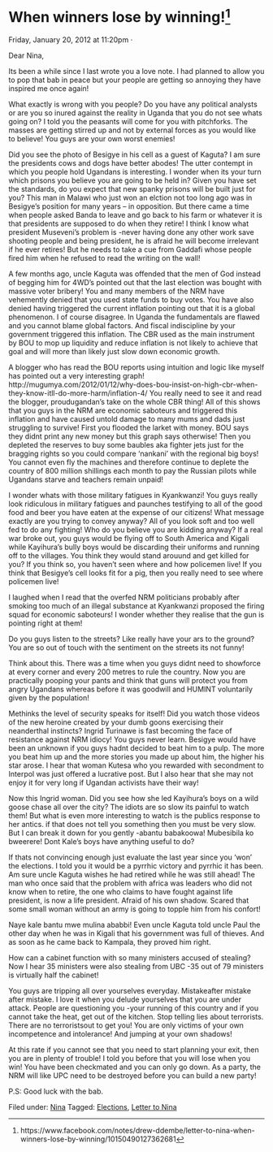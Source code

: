 # When winners lose by winning!^[https://www.facebook.com/notes/drew-ddembe/letter-to-nina-when-winners-lose-by-winning/10150490127362681]

Friday, January 20, 2012 at 11:20pm ·


Dear Nina,

Its been a while since I last wrote you a love note. I had planned to allow you to pop that bab in peace but your people are getting so annoying they have inspired me once again!

What exactly is wrong with you people? Do you have any political analysts or are you so inured against the reality in Uganda that you do not see whats going on? I told you the peasants will come for you with pitchforks. The masses are getting stirred up and not by external forces as you would like to believe! You guys are your own worst enemies!

Did you see the photo of Besigye in his cell as a guest of Kaguta? I am sure the presidents cows and dogs have better abodes! The utter contempt in which you people hold Ugandans is interesting. I wonder when its your turn which prisons you believe you are going to be held in? Given you have set the standards, do you expect that new spanky prisons will be built just for you? This man in Malawi who just won an elction not too long ago was in Besigye's position for many years -- in opposition. But there came a time when people asked Banda to leave and go back to his farm or whatever it is that presidents are supposed to do when they retire! I think I know what president Museveni's problem is -never having done any other work save shooting people and being president, he is afraid he will become irrelevant if he ever retires! But he needs to take a cue from Gaddafi whose people fired him when he refused to read the writing on the wall!

A few months ago, uncle Kaguta was offended that the men of God instead of begging him for 4WD's pointed out that the last election was bought with massive voter bribery! You and many members of the NRM have vehemently denied that you used state funds to buy votes. You have also denied having triggered the current inflation pointing out that it is a global phenomenon. I of course disagree. In Uganda the fundamentals are flawed and you cannot blame global factors. And fiscal indiscipline by your government triggered this inflation. The CBR used as the main instrument by BOU to mop up liquidity and reduce inflation is not likely to achieve that goal and will more than likely just slow down economic growth.

A blogger who has read the BOU reports using intuition and logic like myself has pointed out a very interesting graph! http://mugumya.com/2012/01/12/why-does-bou-insist-on-high-cbr-when-they-know-itll-do-more-harm/inflation-4/ You really need to see it and read the blogger, proudugandan's take on the whole CBR thing! All of this shows that you guys in the NRM are economic saboteurs and triggered this inflation and have caused untold damage to many mums and dads just struggling to survive! First you flooded the larket with money. BOU says they didnt print any new money but this graph says otherwise! Then you depleted the reserves to buy some baubles aka fighter jets just for the bragging rights so you could compare 'nankani' with the regional big boys! You cannot even fly the machines and therefore continue to deplete the country of 800 million shillings each month to pay the Russian pilots while Ugandans starve and teachers remain unpaid!

I wonder whats with those military fatigues in Kyankwanzi! You guys really look ridiculous in military fatigues and paunches testifying to all of the good food and beer you have eaten at the expense of our citizens! What message exactly are you trying to convey anyway? All of you look soft and too well fed to do any fighting! Who do you believe you are kidding anyway? If a real war broke out, you guys would be flying off to South America and Kigali while Kayihura's bully boys would be discarding their uniforms and running off to the villages. You think they would stand arouund and get killed for you? If you think so, you haven't seen where and how policemen live! If you think that Besigye's cell looks fit for a pig, then you really need to see where policemen live!

I laughed when I read that the overfed NRM politicians probably after smoking too much of an illegal substance at Kyankwanzi proposed the firing squad for economic saboteurs! I wonder whether they realise that the gun is pointing right at them!

Do you guys listen to the streets? Like really have your ars to the ground? You are so out of touch with the sentiment on the streets its not funny!

Think about this. There was a time when you guys didnt need to showforce at every corner and every 200 metres to rule the country. Now you are practically pooping your pants and think that guns will protect you from angry Ugandans whereas before it was goodwill and HUMINT voluntarily given by the population!

Methinks the level of security speaks for itself! Did you watch those videos of the new heroine created by your dumb goons exercising their neanderthal instincts? Ingrid Turinawe is fast becoming the face of resistance against NRM idiocy! You guys never learn. Besigye would have been an unknown if you guys hadnt decided to beat him to a pulp. The more you beat him up and the more stories you made up about him, the higher his star arose. I hear that woman Kutesa who you rewarded with secondment to Interpol was just offered a lucrative post. But I also hear that she may not enjoy it for very long if Ugandan activists have their way!

Now this Ingrid woman. Did you see how she led Kayihura's boys on a wild goose chase all over the city? The idiots are so slow its painful to watch them! But what is even more interesting to watch is the publics response to her antics. if that does not tell you something then you must be very slow. But I can break it down for you gently -abantu babakoowa! Mubesibila ko bweerere! Dont Kale's boys have anything useful to do?

If thats not convincing enough just evaluate the last year since you 'won' the elections. I told you it would be a pyrrhic victory and pyrrhic it has been. Am sure uncle Kaguta wishes he had retired while he was still ahead! The man who once said that the problem with africa was leaders who did not know when to retire, the one who claims to have fought against life president, is now a life president. Afraid of his own shadow. Scared that some small woman without an army is going to topple him from his confort!

Naye kale bantu mwe mulina ababbi! Even uncle Kaguta told uncle Paul the other day when he was in Kigali that his government was full of thieves. And as soon as he came back to Kampala, they proved him right.

How can a cabinet function with so many ministers accused of stealing? Now I hear 35 ministers were also stealing from UBC -35 out of 79 ministers is virtually half the cabinet!

You guys are tripping all over yourselves everyday. Mistakeafter mistake after mistake. I love it when you delude yourselves that you are under attack. People are questioning you -your running of this country and if you cannot take the heat, get out of the kitchen. Stop telling lies about terrorists. There are no terroristsout to get you! You are only victims of your own incompetence and intolerance! And jumping at your own shadows!

At this rate if you cannot see that you need to start planning your exit, then you are in plenty of trouble! I told you before that you will lose when you win! You have been checkmated and you can only go down. As a party, the NRM will like UPC need to be destroyed before you can build a new party!

P.S: Good luck with the bab.

  
Filed under: [Nina](http://ddembe.wordpress.com/category/nina/) Tagged: [Elections](http://ddembe.wordpress.com/tag/elections/), [Letter to Nina](http://ddembe.wordpress.com/tag/letter-to-nina/)
